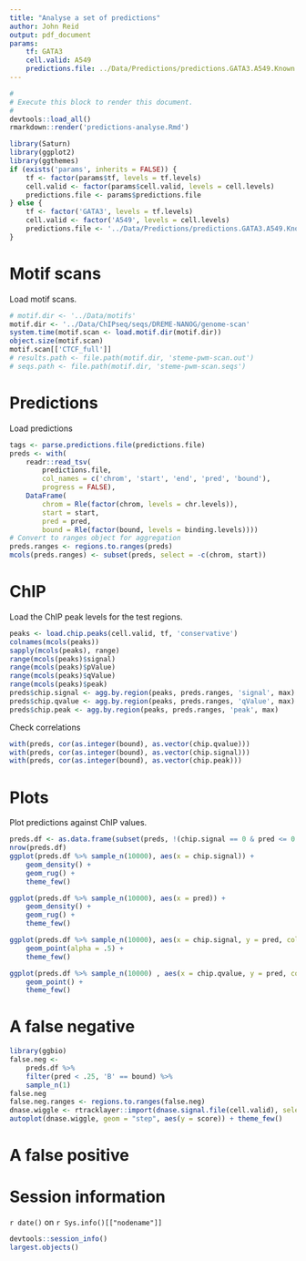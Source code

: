 ```yaml
---
title: "Analyse a set of predictions"
author: John Reid
output: pdf_document
params:
    tf: GATA3
    cell.valid: A549
    predictions.file: ../Data/Predictions/predictions.GATA3.A549.Known.tsv
---
```


```r
#
# Execute this block to render this document.
#
devtools::load_all()
rmarkdown::render('predictions-analyse.Rmd')
```

```r
library(Saturn)
library(ggplot2)
library(ggthemes)
if (exists('params', inherits = FALSE)) {
    tf <- factor(params$tf, levels = tf.levels)
    cell.valid <- factor(params$cell.valid, levels = cell.levels)
    predictions.file <- params$predictions.file
} else {
    tf <- factor('GATA3', levels = tf.levels)
    cell.valid <- factor('A549', levels = cell.levels)
    predictions.file <- '../Data/Predictions/predictions.GATA3.A549.Known.tsv'
}
```


# Motif scans

Load motif scans.
```r
# motif.dir <- '../Data/motifs'
motif.dir <- '../Data/ChIPseq/seqs/DREME-NANOG/genome-scan'
system.time(motif.scan <- load.motif.dir(motif.dir))
object.size(motif.scan)
motif.scan[['CTCF_full']]
# results.path <- file.path(motif.dir, 'steme-pwm-scan.out')
# seqs.path <- file.path(motif.dir, 'steme-pwm-scan.seqs')
```


# Predictions

Load predictions
```r
tags <- parse.predictions.file(predictions.file)
preds <- with(
    readr::read_tsv(
        predictions.file,
        col_names = c('chrom', 'start', 'end', 'pred', 'bound'),
        progress = FALSE),
    DataFrame(
        chrom = Rle(factor(chrom, levels = chr.levels)),
        start = start,
        pred = pred,
        bound = Rle(factor(bound, levels = binding.levels))))
# Convert to ranges object for aggregation
preds.ranges <- regions.to.ranges(preds)
mcols(preds.ranges) <- subset(preds, select = -c(chrom, start))
```


# ChIP

Load the ChIP peak levels for the test regions.
```r
peaks <- load.chip.peaks(cell.valid, tf, 'conservative')
colnames(mcols(peaks))
sapply(mcols(peaks), range)
range(mcols(peaks)$signal)
range(mcols(peaks)$pValue)
range(mcols(peaks)$qValue)
range(mcols(peaks)$peak)
preds$chip.signal <- agg.by.region(peaks, preds.ranges, 'signal', max)
preds$chip.qvalue <- agg.by.region(peaks, preds.ranges, 'qValue', max)
preds$chip.peak <- agg.by.region(peaks, preds.ranges, 'peak', max)
```


Check correlations
```r
with(preds, cor(as.integer(bound), as.vector(chip.qvalue)))
with(preds, cor(as.integer(bound), as.vector(chip.signal)))
with(preds, cor(as.integer(bound), as.vector(chip.peak)))
```


# Plots

Plot predictions against ChIP values.
```r
preds.df <- as.data.frame(subset(preds, !(chip.signal == 0 & pred <= 0.25)))
nrow(preds.df)
ggplot(preds.df %>% sample_n(10000), aes(x = chip.signal)) +
    geom_density() +
    geom_rug() +
    theme_few()

ggplot(preds.df %>% sample_n(10000), aes(x = pred)) +
    geom_density() +
    geom_rug() +
    theme_few()

ggplot(preds.df %>% sample_n(10000), aes(x = chip.signal, y = pred, colour = bound)) +
    geom_point(alpha = .5) +
    theme_few()

ggplot(preds.df %>% sample_n(10000) , aes(x = chip.qvalue, y = pred, color = log10(chip.signal), shape = bound)) +
    geom_point() +
    theme_few()
```


# A false negative

```r
library(ggbio)
false.neg <-
    preds.df %>%
    filter(pred < .25, 'B' == bound) %>%
    sample_n(1)
false.neg
false.neg.ranges <- regions.to.ranges(false.neg)
dnase.wiggle <- rtracklayer::import(dnase.signal.file(cell.valid), selection = false.neg.ranges)
autoplot(dnase.wiggle, geom = "step", aes(y = score)) + theme_few()
```


# A false positive


# Session information

`r date()` on `r Sys.info()[["nodename"]]`
```r
devtools::session_info()
largest.objects()
```


